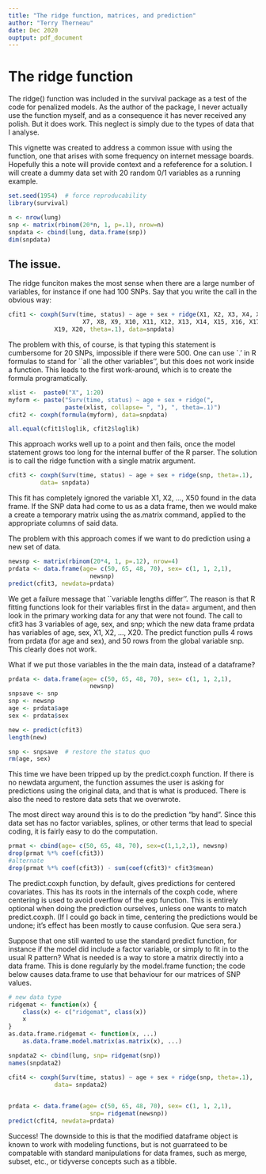 ```yaml
---
title: "The ridge function, matrices, and prediction"
author: "Terry Therneau"
date: Dec 2020
ouptput: pdf_document
---
```


# The ridge function

The ridge() function was included in the survival package as a test of the
code for penalized models.  As the author of the package, I never actually
use the function myself, and as a consequence it has never received any
polish.  But it does work.  This neglect is simply due to the types of data
that I analyse.

This vignette was created to address a common issue with using the function,
one that arises with some frequency on internet message boards.
Hopefully this a note will provide context and a refeference for a solution.
I will create a dummy data set with 20 random 0/1 variables as a running
example.

```r
set.seed(1954)  # force reproducability
library(survival)

n <- nrow(lung)
snp <- matrix(rbinom(20*n, 1, p=.1), nrow=n)
snpdata <- cbind(lung, data.frame(snp))
dim(snpdata)
```

## The issue.
The ridge funciton makes the most sense when there are a large number of
variables, for instance if one had 100 SNPs. 
Say that you write the call in the obvious way:

```r
cfit1 <- coxph(Surv(time, status) ~ age + sex + ridge(X1, X2, X3, X4, X5, X6,
                     X7, X8, X9, X10, X11, X12, X13, X14, X15, X16, X17, X18, 
		     X19, X20, theta=.1), data=snpdata)
```

The problem with this, of course, is that typing this statement is cumbersome
for 20 SNPs, impossible if there were 500.
One can use `.' in R formulas to stand for ``all the other variables'', but 
this does not work inside a function.
This leads to the first work-around, which is to create the formula
programatically.

```r
xlist <-  paste0("X", 1:20)
myform <- paste("Surv(time, status) ~ age + sex + ridge(",
                paste(xlist, collapse= ", "), ", theta=.1)")
cfit2 <- coxph(formula(myform), data=snpdata)

all.equal(cfit1$loglik, cfit2$loglik)
```

This approach works well up to a point and then fails, once the model statement
grows too long for the internal buffer of the R parser.
The solution is to call the ridge function with a single matrix argument.

```r
cfit3 <- coxph(Surv(time, status) ~ age + sex + ridge(snp, theta=.1),
      	 data= snpdata)
```

This fit has completely ignored the variable X1, X2, ..., X50 found in the
data frame. 
If the SNP data had come to us as a data frame, then we would make a
create a temporary  matrix
using the as.matrix command, applied to the appropriate columns of said data.

The problem with this approach comes if we want to do prediction using a new
set of data.

```r
newsnp <- matrix(rbinom(20*4, 1, p=.12), nrow=4)
prdata <- data.frame(age= c(50, 65, 48, 70), sex= c(1, 1, 2,1),
                       newsnp)
predict(cfit3, newdata=prdata)
```

We get a failure message that ``variable lengths differ''.  The reason is that
R fitting functions look for their variables first in the data= argument, 
and then
look in the primary working data for any that were not found.  The call to
cfit3 has 3 variables of age, sex, and snp; which the new data frame prdata
has variables of age, sex, X1, X2, ..., X20.  The predict function pulls 4 rows
from prdata (for age and sex), and 50 rows from the global variable snp.
This clearly does not work.

What if we put those variables in the the main data, instead of a dataframe?

```r
prdata <- data.frame(age= c(50, 65, 48, 70), sex= c(1, 1, 2,1),
                       newsnp)
snpsave <- snp
snp <- newsnp
age <- prdata$age
sex <- prdata$sex

new <- predict(cfit3)
length(new)

snp <- snpsave  # restore the status quo
rm(age, sex)
```

This time we have been tripped up by the predict.coxph function.  If there is
no newdata argument, the function assumes the user is asking for predictions
using the original data, and that is what is produced.  There is also the
need to restore data sets that we overwrote.

The most direct way around this is to do the prediction "by hand".  Since
this data set has no factor variables, splines, or other terms that lead
to special coding, it is fairly easy to do the computation.

```r
prmat <- cbind(age= c(50, 65, 48, 70), sex=c(1,1,2,1), newsnp)
drop(prmat %*% coef(cfit3))
#alternate
drop(prmat %*% coef(cfit3)) - sum(coef(cfit3)* cfit3$mean)
```
The predict.coxph function, by default, gives predictions for centered
covariates.  This has its roots in the internals of the coxph code, where
centering is used to avoid overflow of the exp function.
This is entirely optional when doing the prediction ourselves, unless one
wants to match predict.coxph.  (If I could go back in time, centering the 
predictions would be undone; it's effect has been mostly to cause confusion.
Que sera sera.)

Suppose that one still wanted to use the standard predict function, for instance
if the model did include a factor variable, or simply to fit in to the usual
R pattern?
What is needed is a way to store a matrix directly into a data frame.  This
is done regularly by the model.frame function; the code below causes
data.frame to use that behaviour for our matrices of SNP values.

```r
# new data type
ridgemat <- function(x) {
    class(x) <- c("ridgemat", class(x))
    x
}
as.data.frame.ridgemat <- function(x, ...) 
    as.data.frame.model.matrix(as.matrix(x), ...)

snpdata2 <- cbind(lung, snp= ridgemat(snp))
names(snpdata2)

cfit4 <- coxph(Surv(time, status) ~ age + sex + ridge(snp, theta=.1),
      	     data= snpdata2)
     

prdata <- data.frame(age= c(50, 65, 48, 70), sex= c(1, 1, 2,1),
                       snp= ridgemat(newsnp))
predict(cfit4, newdata=prdata)
```

Success!
The downside to this is that the modified dataframe object is known to work
with modeling functions, but is not guarrateed to be compatable with standard
manipulations for data frames, such as merge, subset, etc., or tidyverse
concepts such as a tibble.


